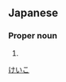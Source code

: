 ==Japanese==
{{ja-kanjitab|景|子}}

===Proper noun===
{{ja-pos|proper|けいこ}}

# {{given name|female|lang=ja}}

[[Category:Japanese female given names|けいこ]]